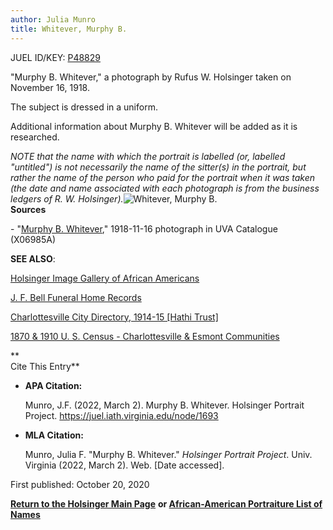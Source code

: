 ```yaml
---
author: Julia Munro
title: Whitever, Murphy B.
---
```

JUEL ID/KEY: [P48829](http://juel.iath.virginia.edu/public_person?person=48829 "P48829")

"Murphy B. Whitever," a photograph by Rufus W. Holsinger taken on November 16, 1918.

The subject is dressed in a uniform.

Additional information about Murphy B. Whitever will be added as it is researched.

_NOTE that the name with which the portrait is labelled (or, labelled "untitled") is not necessarily the name of the sitter(s) in the portrait, but rather the name of the person who paid for the portrait when it was taken (the date and name associated with each photograph is from the business ledgers of R. W. Holsinger)._![Whitever, Murphy B.](https://iiif.lib.virginia.edu/iiif/uva-lib:1050085/full/561,778/0/default.jpg "Whitever, Murphy B.")  
**Sources**

\- "[Murphy B. Whitever](https://search.lib.virginia.edu/sources/images/items/uva-lib:1050085 "Whitever, Murphy B.")," 1918-11-16 photograph in UVA Catalogue (X06985A)  

**SEE ALSO**:

[Holsinger Image Gallery of African Americans](http://rwholsingerphotos.org/images.php "Holsinger Image Gallery of African Americans")

[J. F. Bell Funeral Home Records](http://www2.vcdh.virginia.edu/afam/raceandplace/perl_scripts/funeral_search.html "J. F. Bell Funeral Home Database")

[Charlottesville City Directory, 1914-15 \[Hathi Trust\]](https://catalog.hathitrust.org/Record/101954103 "Charlottesville City Directory, 1914-15") 

[1870 & 1910 U. S. Census - Charlottesville & Esmont Communities](http://www2.vcdh.virginia.edu/afam/raceandplace/census/search_both.html "1870 & 1910 U. S. Census: Charlottesville and Esmont Communities")

**  
Cite This Entry**

*   **APA Citation:**
    
    Munro, J.F. (2022, March 2). Murphy B. Whitever. Holsinger Portrait Project. https://juel.iath.virginia.edu/node/1693
    
*   **MLA Citation:**
    
    Munro, Julia F. "Murphy B. Whitever." _Holsinger Portrait Project_. Univ. Virginia (2022, March 2). Web. \[Date accessed\].
    

First published: October 20, 2020

[**Return to the Holsinger Main Page**](http://juel.iath.virginia.edu/node/980) **or [African-American Portraiture List of Names](http://juel.iath.virginia.edu/node/996)**